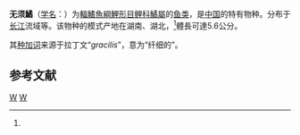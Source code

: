 {{Speciesbox
| status = NE
| status_system = IUCN3.1
| genus = Acheilognathus
| species = gracilis
| authority = {{le|Nichols|John Treadwell Nichols}}, 1926<ref name='id5893'>{{cite web| url =http://www.bioinfo.cn/db05/BjdwSpecies.php?action=view&id=5893| title =无须鱊| work =中国动物物种编目数据库| publisher =中国科学院微生物研究所| author =中国科学院动物研究所| accessdate =2009-04-11| deadurl =yes| archiveurl =https://web.archive.org/web/20160305052528/http://www.bioinfo.cn/db05/BjdwSpecies.php?action=view&id=5893| archivedate =2016-03-05}}</ref>
| synonyms = *''Acanthorhodeus fowleri''<br /><small>Holcík & Nalbant, 1964</small> 
*''Acheilognathus gracilis gracilis''<br /><small>Nichols, 1926</small>
*''Acheilognathus gracilis luchowensis''<br /><small>Wu, 1931</small>
*''Acheilognathus luchowensis''<br /><small>Wu, 1931</small>
}}

'''无须鱊'''（[[学名|学名]]：{{lang|la|''Acheilognathus gracilis''}}）为[[輻鰭魚綱|輻鰭魚綱]][[鯉形目|鯉形目]][[鲤科|鲤科]][[鱊屬|鱊屬]]的[[鱼类|鱼类]]，是[[中国|中国]]的特有物种。分布于[[长江|长江]]流域等。该物种的模式产地在湖南、湖北，<ref name='id5893'/>體長可達5.6公分。

其[[种加词|种加词]]来源于拉丁文“''gracilis''”，意为“纤细的”。

== 参考文献 ==
{{reflist}}

{{Taxonbar|from=Q1907541}}

[[Category:鱊屬|W]]
[[Category:1926年描述的魚類|W]]


{{鯉形目小作品}}